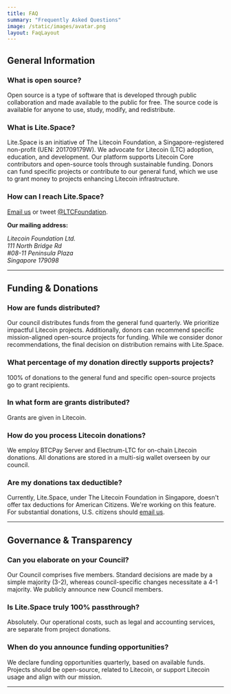 ```yaml
---
title: FAQ
summary: "Frequently Asked Questions"
image: /static/images/avatar.png
layout: FaqLayout
---
```

<h2 className="text-5xl mb-2">General Information</h2>

### What is open source?
Open source is a type of software that is developed through public collaboration and made available to the public for free. The source code is available for anyone to use, study, modify, and redistribute.

### What is Lite.Space?
Lite.Space is an initiative of The Litecoin Foundation, a Singapore-registered non-profit (UEN: 201709179W). We advocate for Litecoin (LTC) adoption, education, and development. Our platform supports Litecoin Core contributors and open-source tools through sustainable funding. Donors can fund specific projects or contribute to our general fund, which we use to grant money to projects enhancing Litecoin infrastructure.

### How can I reach Lite.Space?
[Email us](support@Lite.Space) or tweet [@LTCFoundation](https://www.twitter.com/ltcfoundation).

<p><strong>Our mailing address:</strong></p>
    <address className="ml-4">
      Litecoin Foundation Ltd.<br/>
      111 North Bridge Rd<br/>
      #08-11 Peninsula Plaza<br/>
      Singapore 179098
    </address>

<hr className="border-t-2 border-primary-500 dark:border-primary-400"/>

<h2 className="text-5xl mb-2">Funding & Donations</h2>

### How are funds distributed?
Our council distributes funds from the general fund quarterly. We prioritize impactful Litecoin projects. Additionally, donors can recommend specific mission-aligned open-source projects for funding. While we consider donor recommendations, the final decision on distribution remains with Lite.Space.

### What percentage of my donation directly supports projects?
100% of donations to the general fund and specific open-source projects go to grant recipients.

### In what form are grants distributed?
Grants are given in Litecoin.

### How do you process Litecoin donations?
We employ BTCPay Server and Electrum-LTC for on-chain Litecoin donations. All donations are stored in a multi-sig wallet overseen by our council.

### Are my donations tax deductible?
Currently, Lite.Space, under The Litecoin Foundation in Singapore, doesn't offer tax deductions for American Citizens. We're working on this feature. For substantial donations, U.S. citizens should [email us](support@lite.Space).

<hr className="border-t-2 border-primary-500 dark:border-primary-400"/>

<h2 className="text-5xl mb-2">Governance & Transparency</h2>

### Can you elaborate on your Council?
Our Council comprises five members. Standard decisions are made by a simple majority (3-2), whereas council-specific changes necessitate a 4-1 majority. We publicly announce new Council members.

### Is Lite.Space truly 100% passthrough?
Absolutely. Our operational costs, such as legal and accounting services, are separate from project donations.

### When do you announce funding opportunities?
We declare funding opportunities quarterly, based on available funds. Projects should be open-source, related to Litecoin, or support Litecoin usage and align with our mission.

<hr className="border-t-2 border-primary-500 dark:border-primary-400"/>
